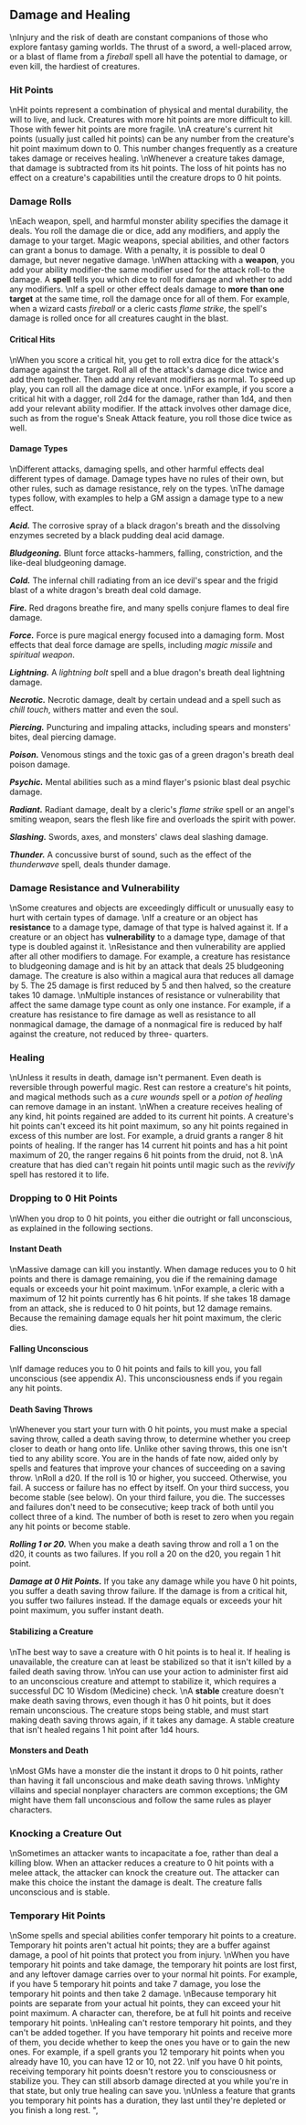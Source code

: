 ## Damage and Healing
\nInjury and the risk of death are constant companions of those who explore fantasy gaming worlds. The thrust of a sword, a well-placed arrow, or a blast of flame from a *fireball* spell all have the potential to damage, or even kill, the hardiest of creatures.

### Hit Points
\nHit points represent a combination of physical and mental durability, the will to live, and luck. Creatures with more hit points are more difficult to kill. Those with fewer hit points are more fragile.
\nA creature's current hit points (usually just called hit points) can be any number from the creature's hit point maximum down to 0. This number changes frequently as a creature takes damage or receives healing.
\nWhenever a creature takes damage, that damage is subtracted from its hit points. The loss of hit points has no effect on a creature's capabilities until the creature drops to 0 hit points.

### Damage Rolls
\nEach weapon, spell, and harmful monster ability specifies the damage it deals. You roll the damage die or dice, add any modifiers, and apply the damage to your target. Magic weapons, special abilities, and other factors can grant a bonus to damage. With a penalty, it is possible to deal 0 damage, but never negative damage.
\nWhen attacking with a **weapon**, you add your ability modifier-the same modifier used for the attack roll-to the damage. A **spell** tells you which dice to roll for damage and whether to add any modifiers.
\nIf a spell or other effect deals damage to **more** **than one target** at the same time, roll the damage once for all of them. For example, when a wizard casts *fireball* or a cleric casts *flame strike*, the spell's damage is rolled once for all creatures caught in the blast.

#### Critical Hits
\nWhen you score a critical hit, you get to roll extra dice for the attack's damage against the target. Roll all of the attack's damage dice twice and add them together. Then add any relevant modifiers as normal. To speed up play, you can roll all the damage dice at once.
\nFor example, if you score a critical hit with a dagger, roll 2d4 for the damage, rather than 1d4, and then add your relevant ability modifier. If the attack involves other damage dice, such as from the rogue's Sneak Attack feature, you roll those dice twice as well.

#### Damage Types
\nDifferent attacks, damaging spells, and other harmful effects deal different types of damage. Damage types have no rules of their own, but other rules, such as damage resistance, rely on the types.
\nThe damage types follow, with examples to help a GM assign a damage type to a new effect.

***Acid.*** The corrosive spray of a black dragon's breath and the dissolving enzymes secreted by a black pudding deal acid damage.

***Bludgeoning.*** Blunt force attacks-hammers, falling, constriction, and the like-deal bludgeoning damage.

***Cold.*** The infernal chill radiating from an ice devil's spear and the frigid blast of a white dragon's breath deal cold damage.

***Fire.*** Red dragons breathe fire, and many spells conjure flames to deal fire damage.

***Force.*** Force is pure magical energy focused into a damaging form. Most effects that deal force damage are spells, including *magic missile* and *spiritual weapon*.

***Lightning.*** A *lightning bolt* spell and a blue dragon's breath deal lightning damage.

***Necrotic.*** Necrotic damage, dealt by certain undead and a spell such as *chill touch*, withers matter and even the soul.

***Piercing.*** Puncturing and impaling attacks, including spears and monsters' bites, deal piercing damage.

***Poison.*** Venomous stings and the toxic gas of a green dragon's breath deal poison damage.

***Psychic.*** Mental abilities such as a mind flayer's psionic blast deal psychic damage.

***Radiant.*** Radiant damage, dealt by a cleric's *flame strike* spell or an angel's smiting weapon, sears the flesh like fire and overloads the spirit with power.

***Slashing.*** Swords, axes, and monsters' claws deal slashing damage.

***Thunder.*** A concussive burst of sound, such as the effect of the *thunderwave* spell, deals thunder damage.

### Damage Resistance and Vulnerability
\nSome creatures and objects are exceedingly difficult or unusually easy to hurt with certain types of damage.
\nIf a creature or an object has **resistance** to a damage type, damage of that type is halved against it. If a creature or an object has **vulnerability** to a damage type, damage of that type is doubled against it.
\nResistance and then vulnerability are applied after all other modifiers to damage. For example, a creature has resistance to bludgeoning damage and is hit by an attack that deals 25 bludgeoning damage. The creature is also within a magical aura that reduces all damage by 5. The 25 damage is first reduced by 5 and then halved, so the creature takes 10 damage.
\nMultiple instances of resistance or vulnerability that affect the same damage type count as only one instance. For example, if a creature has resistance to fire damage as well as resistance to all nonmagical damage, the damage of a nonmagical fire is reduced by half against the creature, not reduced by three- quarters.

### Healing
\nUnless it results in death, damage isn't permanent. Even death is reversible through powerful magic. Rest can restore a creature's hit points, and magical methods such as a *cure wounds* spell or a *potion of healing* can remove damage in an instant.
\nWhen a creature receives healing of any kind, hit points regained are added to its current hit points. A creature's hit points can't exceed its hit point maximum, so any hit points regained in excess of this number are lost. For example, a druid grants a ranger 8 hit points of healing. If the ranger has 14 current hit points and has a hit point maximum of 20, the ranger regains 6 hit points from the druid, not 8.
\nA creature that has died can't regain hit points until magic such as the *revivify* spell has restored it to life.

### Dropping to 0 Hit Points
\nWhen you drop to 0 hit points, you either die outright or fall unconscious, as explained in the following sections.

#### Instant Death
\nMassive damage can kill you instantly. When damage reduces you to 0 hit points and there is damage remaining, you die if the remaining damage equals or exceeds your hit point maximum.
\nFor example, a cleric with a maximum of 12 hit points currently has 6 hit points. If she takes 18 damage from an attack, she is reduced to 0 hit points, but 12 damage remains. Because the remaining damage equals her hit point maximum, the cleric dies.

#### Falling Unconscious
\nIf damage reduces you to 0 hit points and fails to kill you, you fall unconscious (see appendix A). This unconsciousness ends if you regain any hit points.

#### Death Saving Throws
\nWhenever you start your turn with 0 hit points, you must make a special saving throw, called a death saving throw, to determine whether you creep closer to death or hang onto life. Unlike other saving throws, this one isn't tied to any ability score. You are in the hands of fate now, aided only by spells and features that improve your chances of succeeding on a saving throw.
\nRoll a d20. If the roll is 10 or higher, you succeed. Otherwise, you fail. A success or failure has no effect by itself. On your third success, you become stable (see below). On your third failure, you die. The successes and failures don't need to be consecutive; keep track of both until you collect three of a kind. The number of both is reset to zero when you regain any hit points or become stable.

***Rolling 1 or 20.*** When you make a death saving throw and roll a 1 on the d20, it counts as two failures. If you roll a 20 on the d20, you regain 1 hit point.

***Damage at 0 Hit Points.*** If you take any damage while you have 0 hit points, you suffer a death saving throw failure. If the damage is from a critical hit, you suffer two failures instead. If the damage equals or exceeds your hit point maximum, you suffer instant death.

#### Stabilizing a Creature
\nThe best way to save a creature with 0 hit points is to heal it. If healing is unavailable, the creature can at least be stabilized so that it isn't killed by a failed death saving throw.
\nYou can use your action to administer first aid to an unconscious creature and attempt to stabilize it, which requires a successful DC 10 Wisdom (Medicine) check.
\nA **stable** creature doesn't make death saving throws, even though it has 0 hit points, but it does remain unconscious. The creature stops being stable, and must start making death saving throws again, if it takes any damage. A stable creature that isn't healed regains 1 hit point after 1d4 hours.

#### Monsters and Death
\nMost GMs have a monster die the instant it drops to 0 hit points, rather than having it fall unconscious and make death saving throws.
\nMighty villains and special nonplayer characters are common exceptions; the GM might have them fall unconscious and follow the same rules as player characters.

### Knocking a Creature Out
\nSometimes an attacker wants to incapacitate a foe, rather than deal a killing blow. When an attacker reduces a creature to 0 hit points with a melee attack, the attacker can knock the creature out. The attacker can make this choice the instant the damage is dealt. The creature falls unconscious and is stable.

### Temporary Hit Points
\nSome spells and special abilities confer temporary hit points to a creature. Temporary hit points aren't actual hit points; they are a buffer against damage, a pool of hit points that protect you from injury.
\nWhen you have temporary hit points and take damage, the temporary hit points are lost first, and any leftover damage carries over to your normal hit points. For example, if you have 5 temporary hit points and take 7 damage, you lose the temporary hit points and then take 2 damage.
\nBecause temporary hit points are separate from your actual hit points, they can exceed your hit point maximum. A character can, therefore, be at full hit points and receive temporary hit points.
\nHealing can't restore temporary hit points, and they can't be added together. If you have temporary hit points and receive more of them, you decide whether to keep the ones you have or to gain the new ones. For example, if a spell grants you 12 temporary hit points when you already have 10, you can have 12 or 10, not 22.
\nIf you have 0 hit points, receiving temporary hit points doesn't restore you to consciousness or stabilize you. They can still absorb damage directed at you while you're in that state, but only true healing can save you.
\nUnless a feature that grants you temporary hit points has a duration, they last until they're depleted or you finish a long rest.
",